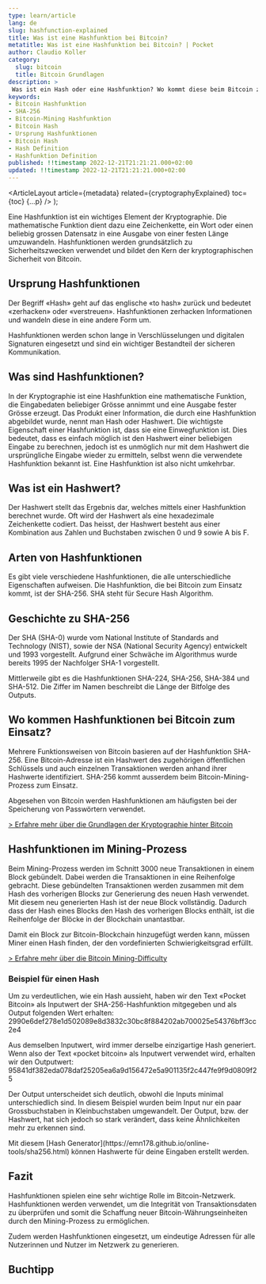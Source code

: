 ```yaml
---
type: learn/article
lang: de
slug: hashfunction-explained
title: Was ist eine Hashfunktion bei Bitcoin?
metatitle: Was ist eine Hashfunktion bei Bitcoin? | Pocket
author: Claudio Koller
category:
  slug: bitcoin
  title: Bitcoin Grundlagen
description: >
 Was ist ein Hash oder eine Hashfunktion? Wo kommt diese beim Bitcoin zum Einsatz? Und was ist der Zusammenhang zu SHA-256? Wir erklären was ein Block-Hash ist.
keywords:
- Bitcoin Hashfunktion
- SHA-256
- Bitcoin-Mining Hashfunktion
- Bitcoin Hash
- Ursprung Hashfunktionen
- Bitcoin Hash
- Hash Definition
- Hashfunktion Definition
published: !!timestamp 2022-12-21T21:21:21.000+02:00
updated: !!timestamp 2022-12-21T21:21:21.000+02:00
---
```



  <ArticleLayout
    article={metadata}
    related={cryptographyExplained}
    toc={toc}
    {...p}
  />
);

Eine Hashfunktion ist ein wichtiges Element der Kryptographie. Die mathematische Funktion dient dazu eine Zeichenkette, ein Wort oder einen beliebig grossen Datensatz in eine Ausgabe von einer festen Länge umzuwandeln. Hashfunktionen werden grundsätzlich zu Sicherheitszwecken verwendet und bildet den Kern der kryptographischen Sicherheit von Bitcoin.

## Ursprung Hashfunktionen

Der Begriff «Hash» geht auf das englische «to hash» zurück und bedeutet «zerhacken» oder «verstreuen». Hashfunktionen zerhacken Informationen und wandeln diese in eine andere Form um. 

Hashfunktionen werden schon lange in Verschlüsselungen und digitalen Signaturen eingesetzt und sind ein wichtiger Bestandteil der sicheren Kommunikation.

## Was sind Hashfunktionen?

In der Kryptographie ist eine Hashfunktion eine mathematische Funktion, die Eingabedaten beliebiger Grösse annimmt und eine Ausgabe fester Grösse erzeugt. Das Produkt einer Information, die durch eine Hashfunktion abgebildet wurde, nennt man Hash oder Hashwert.
Die wichtigste Eigenschaft einer Hashfunktion ist, dass sie eine Einwegfunktion ist. Dies bedeutet, dass es einfach möglich ist den Hashwert einer beliebigen Eingabe zu berechnen, jedoch ist es unmöglich nur mit dem Hashwert die ursprüngliche Eingabe wieder zu ermitteln, selbst wenn die verwendete Hashfunktion bekannt ist. Eine Hashfunktion ist also nicht umkehrbar.

## Was ist ein Hashwert?

Der Hashwert stellt das Ergebnis dar, welches mittels einer Hashfunktion berechnet wurde.
Oft wird der Hashwert als eine hexadezimale Zeichenkette codiert. Das heisst, der Hashwert besteht aus einer Kombination aus Zahlen und Buchstaben zwischen 0 und 9 sowie A bis F.

## Arten von Hashfunktionen

Es gibt viele verschiedene Hashfunktionen, die alle unterschiedliche Eigenschaften aufweisen. Die Hashfunktion, die bei Bitcoin zum Einsatz kommt, ist der SHA-256. SHA steht für Secure Hash Algorithm.

## Geschichte zu SHA-256

Der SHA (SHA-0) wurde vom National Institute of Standards and Technology (NIST), sowie der NSA (National Security Agency) entwickelt und 1993 vorgestellt. Aufgrund einer Schwäche im Algorithmus wurde bereits 1995 der Nachfolger SHA-1 vorgestellt.

Mittlerweile gibt es die Hashfunktionen SHA-224, SHA-256, SHA-384 und SHA-512. Die Ziffer im Namen beschreibt die Länge der Bitfolge des Outputs.

## Wo kommen Hashfunktionen bei Bitcoin zum Einsatz?

Mehrere Funktionsweisen von Bitcoin basieren auf der Hashfunktion SHA-256. Eine Bitcoin-Adresse ist ein Hashwert des zugehörigen öffentlichen Schlüssels und auch einzelnen Transaktionen werden anhand ihrer Hashwerte identifiziert. SHA-256 kommt ausserdem beim Bitcoin-Mining-Prozess zum Einsatz.

<Callout icon = "💡">
 Abgesehen von Bitcoin werden Hashfunktionen am häufigsten bei der Speicherung von Passwörtern verwendet.
</Callout>

[> Erfahre mehr über die Grundlagen der Kryptographie hinter Bitcoin](/learn/bitcoin/cryptography-explained)

## Hashfunktionen im Mining-Prozess

Beim Mining-Prozess werden im Schnitt 3000 neue Transaktionen in einem Block gebündelt. Dabei werden die Transaktionen in eine Reihenfolge gebracht. Diese gebündelten Transaktionen werden zusammen mit dem Hash des vorherigen Blocks zur Generierung des neuen Hash verwendet. Mit diesem neu generierten Hash ist der neue Block vollständig. 
Dadurch dass der Hash eines Blocks den Hash des vorherigen Blocks enthält, ist die Reihenfolge der Blöcke in der Blockchain unantastbar. 

Damit ein Block zur Bitcoin-Blockchain hinzugefügt werden kann, müssen Miner einen Hash finden, der den vordefinierten Schwierigkeitsgrad erfüllt.

[> Erfahre mehr über die Bitcoin Mining-Difficulty](/learn/bitcoin/bitcoin-mining-difficulty)

### Beispiel für einen Hash

Um zu verdeutlichen, wie ein Hash aussieht, haben wir den Text «Pocket Bitcoin» als Inputwert der SHA-256-Hashfunktion mitgegeben und als Output folgenden Wert erhalten: 2990e6def278e1d502089e8d3832c30bc8f884202ab700025e54376bff3cc2e4

Aus demselben Inputwert, wird immer derselbe einzigartige Hash generiert. Wenn also der Text «pocket bitcoin» als Inputwert verwendet wird, erhalten wir den Outputwert: 95841df382eda078daf25205ea6a9d156472e5a901135f2c447fe9f9d0809f25

Der Output unterscheidet sich deutlich, obwohl die Inputs minimal unterschiedlich sind. In diesem Beispiel wurden beim Input nur ein paar Grossbuchstaben in Kleinbuchstaben umgewandelt. Der Output, bzw. der Hashwert, hat sich jedoch so stark verändert, dass keine Ähnlichkeiten mehr zu erkennen sind.

<Callout icon = "🔗">
 Mit diesem [Hash Generator](https://emn178.github.io/online-tools/sha256.html) können Hashwerte für deine Eingaben erstellt werden.
</Callout>

## Fazit

Hashfunktionen spielen eine sehr wichtige Rolle im Bitcoin-Netzwerk. Hashfunktionen werden verwendet, um die Integrität von Transaktionsdaten zu überprüfen und somit die Schaffung neuer Bitcoin-Währungseinheiten durch den Mining-Prozess zu ermöglichen.

Zudem werden Hashfunktionen eingesetzt, um eindeutige Adressen für alle Nutzerinnen und Nutzer im Netzwerk zu generieren.

## Buchtipp

<Books>
  <Book book={bitcoinEntdecken} />
</Books>
